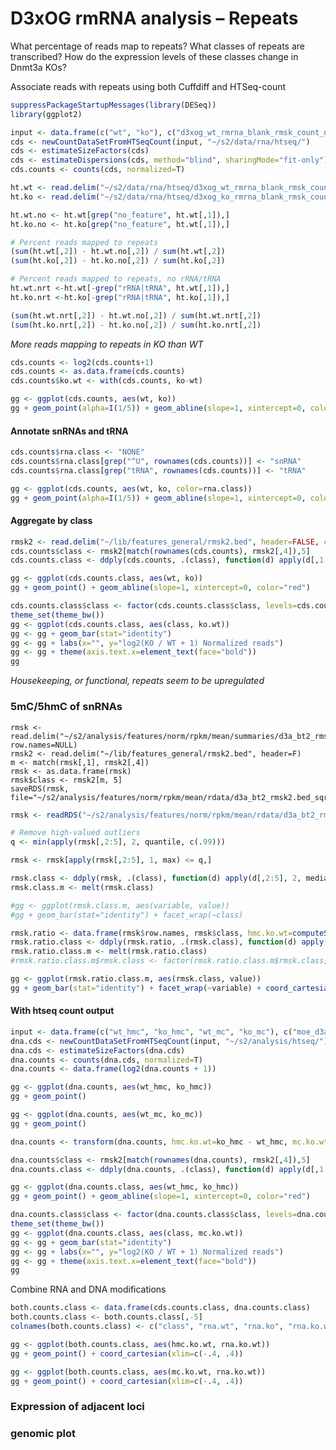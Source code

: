 D3xOG rmRNA analysis -- Repeats
========================================================

What percentage of reads map to repeats?
What classes of repeats are transcribed?
How do the expression levels of these classes change in Dnmt3a KOs?

Associate reads with repeats using both Cuffdiff and HTSeq-count

```r
suppressPackageStartupMessages(library(DESeq))
library(ggplot2)
```

```r
input <- data.frame(c("wt", "ko"), c("d3xog_wt_rmrna_blank_rmsk_count_nh20", "d3xog_ko_rmrna_blank_rmsk_count_nh20"), c("wt", "ko"))
cds <- newCountDataSetFromHTSeqCount(input, "~/s2/data/rna/htseq/")
cds <- estimateSizeFactors(cds)
cds <- estimateDispersions(cds, method="blind", sharingMode="fit-only")
cds.counts <- counts(cds, normalized=T)
```

```r
ht.wt <- read.delim("~/s2/data/rna/htseq/d3xog_wt_rmrna_blank_rmsk_count_nh20", header=FALSE)
ht.ko <- read.delim("~/s2/data/rna/htseq/d3xog_ko_rmrna_blank_rmsk_count_nh20", header=FALSE)

ht.wt.no <- ht.wt[grep("no_feature", ht.wt[,1]),]
ht.ko.no <- ht.ko[grep("no_feature", ht.wt[,1]),]

# Percent reads mapped to repeats
(sum(ht.wt[,2]) - ht.wt.no[,2]) / sum(ht.wt[,2])
(sum(ht.ko[,2]) - ht.ko.no[,2]) / sum(ht.ko[,2])

# Percent reads mapped to repeats, no rRNA/tRNA
ht.wt.nrt <-ht.wt[-grep("rRNA|tRNA", ht.wt[,1]),]
ht.ko.nrt <-ht.ko[-grep("rRNA|tRNA", ht.ko[,1]),]

(sum(ht.wt.nrt[,2]) - ht.wt.no[,2]) / sum(ht.wt.nrt[,2])
(sum(ht.ko.nrt[,2]) - ht.ko.no[,2]) / sum(ht.ko.nrt[,2])
```

*More reads mapping to repeats in KO than WT*

```r
cds.counts <- log2(cds.counts+1)
cds.counts <- as.data.frame(cds.counts)
cds.counts$ko.wt <- with(cds.counts, ko-wt)
```

```r
gg <- ggplot(cds.counts, aes(wt, ko))
gg + geom_point(alpha=I(1/5)) + geom_abline(slope=1, xintercept=0, color="red")

```

#### Annotate snRNAs and tRNA
```r
cds.counts$rna.class <- "NONE"
cds.counts$rna.class[grep("^U", rownames(cds.counts))] <- "snRNA"
cds.counts$rna.class[grep("tRNA", rownames(cds.counts))] <- "tRNA"
```

```r
gg <- ggplot(cds.counts, aes(wt, ko, color=rna.class))
gg + geom_point(alpha=I(1/5)) + geom_abline(slope=1, xintercept=0, color="red") + scale_color_manual(values=c("black", "red", "blue")) + theme(legend.position=c(.75, .25))
```

#### Aggregate by class
```r
rmsk2 <- read.delim("~/lib/features_general/rmsk2.bed", header=FALSE, colClasses=c("character", "numeric", "numeric", "character", "character", "character"))
cds.counts$class <- rmsk2[match(rownames(cds.counts), rmsk2[,4]),5]
cds.counts.class <- ddply(cds.counts, .(class), function(d) apply(d[,1:3], 2, median))
```

```r
gg <- ggplot(cds.counts.class, aes(wt, ko))
gg + geom_point() + geom_abline(slope=1, xintercept=0, color="red")
```

```r
cds.counts.class$class <- factor(cds.counts.class$class, levels=cds.counts.class$class[order(cds.counts.class$ko.wt)])
theme_set(theme_bw())
gg <- ggplot(cds.counts.class, aes(class, ko.wt))
gg <- gg + geom_bar(stat="identity")
gg <- gg + labs(x="", y="log2(KO / WT + 1) Normalized reads")
gg <- gg + theme(axis.text.x=element_text(face="bold"))
gg
```

*Housekeeping, or functional, repeats seem to be upregulated*


### 5mC/5hmC of snRNAs 

```
rmsk <- read.delim("~/s2/analysis/features/norm/rpkm/mean/summaries/d3a_bt2_rmsk2.bed_chr_sqrt", row.names=NULL)
rmsk2 <- read.delim("~/lib/features_general/rmsk2.bed", header=F)
m <- match(rmsk[,1], rmsk2[,4])
rmsk <- as.data.frame(rmsk)
rmsk$class <- rmsk2[m, 5]
saveRDS(rmsk, file="~/s2/analysis/features/norm/rpkm/mean/rdata/d3a_bt2_rmsk2.bed_sqrt_class.rds")
```

```r
rmsk <- readRDS("~/s2/analysis/features/norm/rpkm/mean/rdata/d3a_bt2_rmsk2.bed_sqrt_class.rds")

# Remove high-valued outliers
q <- min(apply(rmsk[,2:5], 2, quantile, c(.99)))

rmsk <- rmsk[apply(rmsk[,2:5], 1, max) <= q,]

rmsk.class <- ddply(rmsk, .(class), function(d) apply(d[,2:5], 2, median))
rmsk.class.m <- melt(rmsk.class)
```


```r
#gg <- ggplot(rmsk.class.m, aes(variable, value))
#gg + geom_bar(stat="identity") + facet_wrap(~class)
```

```r
rmsk.ratio <- data.frame(rmsk$row.names, rmsk$class, hmc.ko.wt=computeScoreRatios(rmsk$moe_d3a_ko_hmc_bt2_rpkm, rmsk$moe_d3a_wt_hmc_bt2_rpkm), mc.ko.wt=computeScoreRatios(rmsk$moe_d3a_ko_mc_bt2_rpkm, rmsk$moe_d3a_wt_mc_bt2_rpkm))
rmsk.ratio.class <- ddply(rmsk.ratio, .(rmsk.class), function(d) apply(d[,3:4], 2, mean))
rmsk.ratio.class.m <- melt(rmsk.ratio.class)
#rmsk.ratio.class.m$rmsk.class <- factor(rmsk.ratio.class.m$rmsk.class, levels=levels(rmsk.ratio.class.m)[order(rmsk.ratio.class.m$value[rmsk.ratio.class.m$variable=="hmc.ko.wt"])])
```


```r
gg <- ggplot(rmsk.ratio.class.m, aes(rmsk.class, value))
gg + geom_bar(stat="identity") + facet_wrap(~variable) + coord_cartesian(ylim=c(-1, 1))
```

#### With htseq count output

```r
input <- data.frame(c("wt_hmc", "ko_hmc", "wt_mc", "ko_mc"), c("moe_d3a_wt_hmc_sort_bt2_rmsk_counts_nh20", "moe_d3a_ko_hmc_sort_bt2_rmsk_counts_nh20", "moe_d3a_wt_mc_sort_bt2_rmsk_counts_nh20", "moe_d3a_ko_mc_sort_bt2_rmsk_counts_nh20"), c("wt_hmc", "ko_hmc", "wt_mc", "ko_mc"))
dna.cds <- newCountDataSetFromHTSeqCount(input, "~/s2/analysis/htseq/")
dna.cds <- estimateSizeFactors(dna.cds)
dna.counts <- counts(dna.cds, normalized=T)
dna.counts <- data.frame(log2(dna.counts + 1))
```

```r
gg <- ggplot(dna.counts, aes(wt_hmc, ko_hmc))
gg + geom_point()
```

```r
gg <- ggplot(dna.counts, aes(wt_mc, ko_mc))
gg + geom_point()
```

```r
dna.counts <- transform(dna.counts, hmc.ko.wt=ko_hmc - wt_hmc, mc.ko.wt=ko_mc - wt_mc)
```

```r
dna.counts$class <- rmsk2[match(rownames(dna.counts), rmsk2[,4]),5]
dna.counts.class <- ddply(dna.counts, .(class), function(d) apply(d[,1:6], 2, median))
```

```r
gg <- ggplot(dna.counts.class, aes(wt_hmc, ko_hmc))
gg + geom_point() + geom_abline(slope=1, xintercept=0, color="red")
```

```r
dna.counts.class$class <- factor(dna.counts.class$class, levels=dna.counts.class$class[order(dna.counts.class$mc.ko.wt)])
theme_set(theme_bw())
gg <- ggplot(dna.counts.class, aes(class, mc.ko.wt))
gg <- gg + geom_bar(stat="identity")
gg <- gg + labs(x="", y="log2(KO / WT + 1) Normalized reads")
gg <- gg + theme(axis.text.x=element_text(face="bold"))
gg
```

Combine RNA and DNA modifications
```r
both.counts.class <- data.frame(cds.counts.class, dna.counts.class)
both.counts.class <- both.counts.class[,-5]
colnames(both.counts.class) <- c("class", "rna.wt", "rna.ko", "rna.ko.wt", "hmc.wt", "hmc.ko", "mc.wt", "mc.ko", "hmc.ko.wt", "mc.ko.wt")
```

```r
gg <- ggplot(both.counts.class, aes(hmc.ko.wt, rna.ko.wt))
gg + geom_point() + coord_cartesian(xlim=c(-.4, .4))
```

```r
gg <- ggplot(both.counts.class, aes(mc.ko.wt, rna.ko.wt))
gg + geom_point() + coord_cartesian(xlim=c(-.4, .4))
```
### Expression of adjacent loci
### genomic plot


